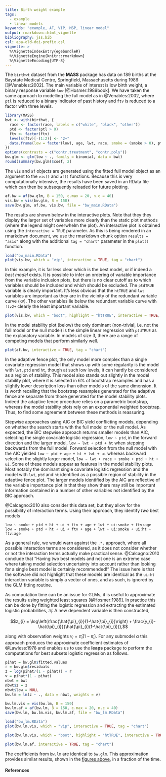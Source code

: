 ```yaml
---
title: Birth weight example
tags:
  - example
  - linear models
keywords: "example, AF, VIP, MSP, linear model"
output: rmarkdown::html_vignette
bibliography: jss.bib
csl: apa-old-doi-prefix.csl
vignette: >
  %\VignetteIndexEntry{egebundleR}
  %\VignetteEngine{knitr::rmarkdown}
  %\VignetteEncoding{UTF-8}
---
```


The `birthwt` dataset from the **MASS** package has data on 189 births at the Baystate Medical Centre, Springfield, Massachusetts during 1986 [@Venables:2002].  The main variable of  interest is low birth weight, a binary response variable `low` [@Hosmer:1989book].  We have taken the same approach to modelling the full model as in @Venables:2002, where `ptl` is reduced to a binary indicator of past history and `ftv` is reduced to a factor with three levels.

```r
library(MASS)
bwt <- with(birthwt, {
  race <- factor(race, labels = c("white", "black", "other"))
  ptd <- factor(ptl > 0)
  ftv <- factor(ftv)
  levels(ftv)[-(1:2)] <- "2+"
  data.frame(low = factor(low), age, lwt, race, smoke = (smoke > 0), ptd, ht = (ht > 0), ui = (ui > 0), ftv)
})
options(contrasts = c("contr.treatment", "contr.poly"))
bw.glm <- glm(low ~ ., family = binomial, data = bwt)
round(summary(bw.glm)$coef, 2)
```


<!-- <div id="fig:birthwt"> -->
<!-- <img src="images/bwvis.png"> -->
<!-- <img src="images/bwboot.png"> -->
<!-- <img src="images/bwaf.png"> -->

<!-- </div> -->
<!-- _Figure: birth weight example._ -->

The `vis` and `af` objects are generated using the fitted full model object as an argument to the `vis()` and `af()` functions.  Because this is very computationally intensive, the results have been saved in an RData file which can then be subsequently reloaded for future plotting.

```r
af.bw = af(bw.glm, B = 150, c.max = 20, n.c = 40)
vis.bw = vis(bw.glm, B = 150)
save(bw.glm, af.bw, vis.bw, file = "bw_main.RData")
```

The results are shown below in the interactive plots.  Note that they they display the larger set of variables more clearly than the static plot methods (where the legend might overwhelm the plot).  An interactive plot is obtained using the `interactive = TRUE` parameter. As this is being rendered in an rmarkdown document, we use the rmarkdown chunk option `results = "asis"` along with the additional `tag = "chart"` parameter in the `plot()` function.  

```r
load("bw_main.RData")
plot(vis.bw, which = "vip", interactive = TRUE, tag = "chart")
```

In this example, it is far less clear which is the best model, or if indeed a _best model_ exists.  It is possible to infer an ordering of variable importance from the variable inclusion plots, but there is no clear cutoff as to which variables should be included and which should be excluded. The `ptdTRUE` variable is clearly important.  It's less obvious that the `htTRUE` and `lwt` variables are important as they are in the vicinity of the redundant variable curve (`RV`). The other variables lie below the  redundant variable curve with `ftv2+` clearly the least important variable.  

```r
plot(vis.bw, which = "boot", highlight = "htTRUE", interactive = TRUE, tag = "chart")
```

In the model stability plot (below) the only dominant (non-trivial, i.e. not the full model or the null model) is the simple linear regression with `ptdTRUE` as the explanatory variable. In models of size 3, there are a range of competing models that perform similarly well. 

```r
plot(af.bw, interactive = TRUE, tag = "chart")
```

In the adaptive fence plot, the only model more complex than a single covariate regression model that shows up with some regularity is the model with `lwt`, `ptd` and `ht`, though at such low levels, it can hardly be considered as a region of stability.  This model also stands out slightly in the model stability plot, where it is selected in 6% of bootstrap resamples and has a slightly lower description loss than other models of the same dimension.  It is worth recalling that the bootstrap resamples generated for the adaptive fence are separate from those generated for the model stability plots.  Indeed the adaptive fence procedure relies on a parametric bootstrap, whereas the model stability plots rely on an exponential weighted bootstrap.  Thus, to find some agreement between these methods is reassuring.

Stepwise approaches using AIC or BIC yield conflicting models, depending on whether the search starts with the full model or the null model.  As expected, the BIC stepwise approach returns smaller models than AIC, selecting the single covariate logistic regression, `low ~ ptd`, in the forward direction and the larger model, `low ~ lwt + ptd + ht` when stepping backwards from the full model.  Forward selection from the null model with the AIC yielded `low ~ ptd + age + ht + lwt + ui` whereas backward selection the slightly larger model, `low ~ lwt + race + smoke + ptd + ht + ui`.   Some of these models appear as features in the model stability plots.  Most notably the dominant single covariate logistic regression and the model with `lwt`, `ptd` and `ht` identified as a possible region of stability in the adaptive fence plot.  The larger models identified by the AIC are reflective of the variable importance plot in that they show there may still be important information contained in a number of other variables not identified by the BIC approach.

@Calcagno:2010 also consider this data set, but they allow for the possibility of interaction terms.  Using their approach, they identify _two_ best models

```
low ~ smoke + ptd + ht + ui + ftv + age + lwt + ui:smoke + ftv:age
low ~ smoke + ptd + ht + ui + ftv + age + lwt + ui:smoke + ui:ht + ftv:age
```

As a general rule, we would warn against the `.*.` approach, where all possible interaction terms are considered, as it does not consider whether or not the interaction terms actually make practical sense.  @Calcagno:2010 conclude that "Having two best models and not one is an extreme case where taking model selection uncertainty into account rather than looking for a single best model is certainly recommended!"  The issue here is that the software did not highlight that these models are  identical as the `ui:ht` interaction variable is simply a vector of ones, and as such, is ignored by the GLM fitting routine.

As computation time can be an issue for GLMs, it is useful to approximate the results using weighted least squares [@Hosmer:1989].  In practice this can be done by fitting the logistic regression and extracting the estimated logistic probabilities, $\hat{\pi}_{i}$.  A new dependent variable is then constructed,

$$z_{i} = \log\left(\frac{\hat{\pi}_{i}}{1-\hat{\pi}_{i}}\right)  + \frac{y_{i}-\hat{\pi}_{i}}{\hat{\pi}_{i}(1-\hat{\pi}_{i})},$$ 

along with observation weights $v_{i}=\hat{\pi}_{i}(1-\hat{\pi}_{i})$. For any submodel $\alpha$ this approach produces the approximate coefficient estimates of @Lawless:1978 and enables us to use the **leaps** package to perform the computations for best subsets logistic regression as follows.

```r
pihat = bw.glm$fitted.values
r = bw.glm$residuals 
z = log(pihat/(1 - pihat)) + r
v = pihat*(1 - pihat)
nbwt = bwt
nbwt$z = z
nbwt$low = NULL
bw.lm = lm(z ~ ., data = nbwt, weights = v)
```

```r
bw.lm.vis = vis(bw.lm, B = 150)
bw.lm.af = af(bw.lm, B = 150, c.max = 20, n.c = 40)
save(bw.lm, bw.lm.vis, bw.lm.af, file = "bw_lm.RData")
```

```r
load("bw_lm.RData")
plot(bw.lm.vis, which = "vip", interactive = TRUE, tag = "chart")
```

```r
plot(bw.lm.vis, which = "boot", highlight = "htTRUE", interactive = TRUE, tag = "chart")
```

```r
plot(bw.lm.af, interactive = TRUE, tag = "chart")
```

The coefficients from `bw.lm`  are identical to `bw.glm`.  This approximation provides similar results, shown in the [figures above](#fig:bwtapprox), in a fraction of the time.

<!-- <div id="fig:bwtapprox"> -->
<!-- <img src="images/approxvip.png"> -->
<!-- <img src="images/approxboot.png"> -->
<!-- <img src="images/approxaf.png"> -->

<!-- </div> -->
<!-- _Figure: birth weight example with linear model approximation._ -->

#### References
